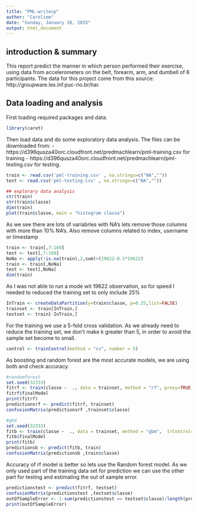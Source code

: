 ```yaml
---
title: "PML-writeup"
author: "Caroliem"
date: "Sunday, January 18, 2015"
output: html_document
---
```


## introduction & summary##
This report predict the manner in which person performed their exercise, using data from accelerometers on the belt, forearm, arm, and dumbell of 6 participants. The data for this project come from this source: http://groupware.les.inf.puc-rio.br/har. 

## Data loading and analysis##
First loading required packages and data.
```r
library(caret)
```

Then load data and do some exploratory data analysis. The files can be downloaded from:
- https://d396qusza40orc.cloudfront.net/predmachlearn/pml-training.csv for training
- https://d396qusza40orc.cloudfront.net/predmachlearn/pml-testing.csv for testing.
```r
train <- read.csv('pml-training.csv' , na.strings=c("NA",""))
test <- read.csv('pml-testing.csv' , na.strings=c("NA",""))

## explorary data analysis
str(train)
str(train$classe)
dim(train)
plot(train$classe, main = "histogram classe")
```
As we see there are lots of variabrles with NA's lets remove those columns with more than 10% NA's. Also remove columns related to index, username or timestamp
```r
train <- train[,7:160]
test <- test[,7:160]
NoNa <- apply(!is.na(train),2,sum)>(19622-0.1*19622)
train <- train[,NoNa]
test <- test[,NoNa]
dim(train)
```
 
As I was not able to run a mode wit 19622 observation, so for speed I needed to reduced the training set to only include 25%
```r
InTrain <- createDataPartition(y=train$classe, p=0.25,list=FALSE)
trainset <- train[InTrain,]
testset <- train[-InTrain,]
```
For the training we use a 5-fold cross validation. As we already need to reduce the training set, we don't make k greater than 5, in order to avoid the sample set become to small. 
```r
control <- trainControl(method = "cv", number = 5)
```

As boosting and random forest are the most accurate models, we are using both and check accuracy.
```r
#randomforest
set.seed(32333)
fitrf <- train(classe ~  ., data = trainset, method = "rf", proxy=TRUE, trControl=control)
fitrf$finalModel
print(fitrf)
predictionsrf <- predict(fitrf, trainset)
confusionMatrix(predictionsrf ,trainset$classe)

#gbm
set.seed(32333)
fitb <- train(classe ~  ., data = trainset, method = "gbm",  trControl=control,verbose=FALSE)
fitb$finalModel
print(fitb)
predictionsb <- predict(fitb, train)
confusionMatrix(predictionsb ,train$classe)
```
Accuracy of rf model is better so lets use the Random forest model.
As we only used part of the training data set for prediction we can use the other part for testing and estimating the out of sample error.
```r
predictionstest <- predict(fitrf, testset)
confusionMatrix(predictionstest ,testset$classe)
outOfSampleError <- 1-sum(predictionstest == testset$classe)/length(predictionstest)
print(outOfSampleError)
```
